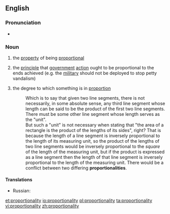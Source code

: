 ==English==

===Pronunciation===
* {{rhymes|ælɪti}}

===Noun===
{{en-noun|proportionalities|-}}

# {{uncountable}} the [[property]] of being [[proportional]]
# {{uncountable}} the [[principle]] that [[government]] [[action]] ought to be proportional to the ends achieved (e.g. the [[military]] should not be deployed to stop petty vandalism)
# {{countable}} the degree to which something is in [[proportion]]
#: Which is to say that given two line segments, there is not necessarily, in some absolute sense, any third line segment whose length can be said to be the product of the first two line segments. There must be some other line segment whose length serves as the "unit".<br>But such a "unit" is not necessary when stating that "the area of a rectangle is the product of the lengths of its sides", right? That is because the length of a line segment is inversely proportional to the length of its measuring unit, so the product of the lengths of two line segments would be inversely proportional to the ''square'' of the length of the measuring unit, but if the product is expressed as a line segment then the length of that line segment is inversely proportional to the length of the measuring unit. There would be a conflict between two differing '''proportionalities'''.

====Translations====
{{trans-top|the property of being proportional}}
* Russian: {{t+|ru|пропорциональность|f|tr=proporcionálʹnostʹ|sc=Cyrl}}
{{trans-mid}}
{{trans-bottom}}

[[et:proportionality]]
[[io:proportionality]]
[[pl:proportionality]]
[[ta:proportionality]]
[[vi:proportionality]]
[[zh:proportionality]]